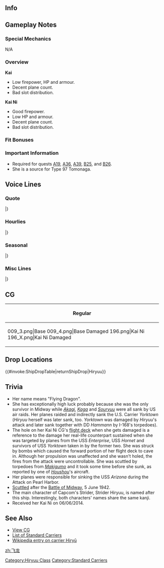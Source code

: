 ==Info==
{{KanmusuInfo|ID=009}}
{{KanmusuInfo|ID=009a}}
{{KanmusuInfo|ID=196}}

==Gameplay Notes==
===Special Mechanics===
N/A

===Overview===
'''Kai'''
* Low firepower, HP and armour.
* Decent plane count.
* Bad slot distribution.

'''Kai Ni'''
* Good firepower.
* Low HP and armour.
* Decent plane count.
* Bad slot distribution.

===Fit Bonuses===
{{:{{BASEPAGENAME}}/Equipment Bonuses}}
{{clear}}

===Important Information===
* Required for quests [[Quests#A19|A19]], [[Quests#A36|A36]], [[Quests#A39|A39]], [[Quests#B25|B25]], and [[Quests#B26|B26]].
* She is a source for Type 97 Tomonaga.

==Voice Lines==
===Quote===
{{ShipquoteHeader}}
{{ShipquoteKai
| scenario    =Introduction
| origin      =航空母艦、飛龍です。空母戦なら、おまかせ！どんな苦境でも戦えます！
| translation =I'm aircraft carrier Hiryuu. Leave the carrier battles to me! I'll fight back against any crisis!<ref>Hiryuu was the only carrier left after American air raid during Midway and her attack damaged CV Yorktown which later sank.</ref>
| audio       =Hiryuu-Introduction.ogg
}}
{{ShipquoteKai
| scenario    =Introduction
| kai2        =yes
| origin      =航空母艦、飛龍です！空母戦ならお任せ！どんな苦境からでも反撃してみせます！
| translation =I'm the aircraft carrier Hiryuu! Leave the carrier battles to me! Watch me fight back against any crisis!
| audio       =HiryuuKaiNi-Intro.mp3
}}
{{ShipquoteKai
| scenario    =Library
| origin      =飛龍型航空母艦、飛龍です。…ん？蒼龍型改じゃないかって？いいじゃん、そんなこと。それより、索敵は大切にねッ。空母戦は先手必勝！慢心はダメ、ゼッタイ。慎重に、そして、大胆に戦い抜こうよ！
| translation =Hiryuu-class aircraft carrier, Hiryuu. Huh? Am I not an improved version of the Souryuu-class, you say? Don't worry about the details. More importantly, scouting is paramount. In carrier warfare, the first to strike wins! Don't let pride blind you. Let's carefully, and also boldly, fight on through!<ref>The second sentence is a reference to historians differing as to whether or not she is of her own Hiryuu-class or if she is a modified member of the Souryuu-class.</ref>
| audio       =Hiryuu-Library.ogg
}}
{{ShipquoteKai
| scenario    =Secretary 1
| origin      =ん？　敵空母が現れましたか？
| translation =Hm? Has an enemy carrier appeared?
| audio       =Hiryuu-Secretary_1.ogg
}}
{{ShipquoteKai
| scenario    =Secretary 2
| origin      =…っあぁ、めっ！　艦載機が落ちちゃいますからぁっ！
| translation =Don't (do that)! The planes will drop off.
| audio       =Hiryuu-Secretary_2.ogg
}}
{{ShipquoteKai
| scenario    =Secretary 3
| origin      =多聞丸に怒られますよ？
| translation =Tamon-maru is going get mad at you.<ref>"Tamon-maru" was nickname of Tamon Yamaguchi, 2nd Carrier Div. commander.</ref>
| audio       =Hiryuu-Secretary_3.ogg
}}
{{ShipquoteKai
| scenario    =Secretary 3
|kai2 = yes
| origin      =多聞丸に…ってあぁ、違うの？ なら大丈夫ね、本当？
| translation =Is Tamon-maru... ah, not him? That's really fine then?
| audio       =HiryuuKaiNi-Sec3.mp3
}}
{{ShipquoteKai
| scenario    =Secretary Idle
| origin      =ほう～ほうほう…これが改飛龍型の新型航空母艦、雲龍型の図面。たくさん作る気だったのねー。へ～これはすごいわー…。あっ、あ、提督、なに？ごめん、聞いてなかった。もっかい言って？
| translation =Ho~hoho... So this is the blueprint for the Unryuu-class, the new upgraded Hiryuu-class carriers. They're making a lot of them. Eh, this is amazing. Ah, oh, what is it Admiral? Sorry, I wasn't listening. Could you repeat that?
| audio       =Hiryuu-Idle.ogg
}}
{{ShipquoteKai
| scenario    =Secretary (Married)
| origin      =提督、新鋭機も嬉しいけれど…やっぱり私は、友永隊と一緒に戦いたいな…。え？解ってくれるの？ありがとう！…あ、つい抱きついちゃった。ごめん！
| translation =Admiral, I'm happy with new equipment but... I definitely prefer fighting with the Tomonaga Squadron... Eh? You have a solution? Thank you! ...Ah, I hugged you without thinking. Sorry!
| audio       =Hiryuu-Secretary_Married.ogg
}}
{{ShipquoteKai
| scenario    =Wedding
| origin      =たまには…そう、たまには…戦いを忘れてもいいよね？　ね、こっち見てよ。うん、好きだな、その笑顔♪
| translation =Sometimes… yeah, sometimes… you can forget about the fighting, you know? Hey, look over here. Yeah, I like it, that kind of face♪
| audio       =Hiryuu-Wedding.ogg
}}
{{ShipquoteKai
| scenario    =Player's Score
| origin      =赤煉瓦から提督に連絡があるみたい。
| translation =Looks like the Red Brick has something to say to you.<ref>The Red Brick referred to IJN headquarter office.</ref>
| audio       =Hiryuu-Looking_At_Scores.ogg
}}
{{ShipquoteKai
| scenario    =Player's Score
| kai2 = yes
| origin      =赤煉瓦の情報を確認ですね？お願いします！
| translation =You want to check the information from the Red Brick? Here you go!
| audio       =HiryuuKaiNi-PlayerScore.mp3
}}
{{ShipquoteKai
| scenario    =Joining the Fleet
| origin      =よしっ！　二航戦、出撃します！
| translation =Alright, 2nd Carrier Division launching!
| audio       =Hiryuu-Joining_A_Sortie.ogg
}}
{{ShipquoteKai
| scenario    =Joining the Fleet
|kai2 = yes
| origin      =よしっ！　第二航空戦隊、旗艦、飛龍！出撃します！
| translation =Alright! 2nd Carrier Division, flagship, Hiryuu! Sortieing!
| audio       =HiryuuKaiNi-JoinFleet.mp3
}}
{{ShipquoteKai
| scenario    =Equipment 1
| origin      =よし、これなら一航戦にも負けませんね。
| translation =Yes, with this we won't lose behind 1st Division.
| audio       =Hiryuu-Equipment_1.ogg
}}
{{ShipquoteKai
| scenario    =Equipment 1
|kai2 = yes
| origin      =やったぁ！良い機体です！ねっ！
| translation =Alright! This is a good plane! Yay!
| audio       =HiryuuKaiNi-Equip1.mp3
}}
{{ShipquoteKai
| scenario    =Equipment 2
| origin      =やったぁ！これでもっと戦える！
| translation =All right! I can fight on with this!
| audio       =Hiryuu-Equipment_2.ogg
}}
{{ShipquoteKai
| scenario    =Equipment 2
|kai2 = yes
| origin      =よぉし！これなら一航戦にも負けません！ねっ？蒼龍！
| translation =Right! With this, we won't lose against the 1st CarDiv! Right, Souryuu!
| audio       =HiryuuKaiNi-Equip2.mp3
}}
{{ShipquoteKai
| scenario    =Equipment 3
| origin      =どうよ！
| translation =How's that?
| audio       =Hiryuu-Equipment_3.ogg
}}
{{ShipquoteKai
| scenario    =Supply
| origin      =補給、ありがたいです！ これでまた出撃可能です！ よーしっ！
| translation =I'm grateful for the resupply! Now I can sortie! Right then!
| audio       =Hiryuu-Supply.ogg
}}
{{ShipquoteKai
| scenario    =Docking (Minor)
| origin      =ちょっと飛行甲板を補修するね
| translation =I'm going to do some light repair on my flight deck.
| audio       =Hiryuu-Docking_Minor.ogg
}}
{{ShipquoteKai
| scenario    =Docking (Major)
| origin      =やれやれ。まっ、たまには休養も必要よね
| translation =Good grief. Well sometimes you just need go into dock.
| audio       =Hiryuu-Docking_Major.ogg
}}
{{ShipquoteKai
| scenario    =Construction
| origin      =建造完了です。良い船だと良いですね。
| translation =Construction completed. Hopefully she's a good one.
| audio       =Hiryuu-Construction.ogg
}}
{{ShipquoteKai
| scenario    =Return From Sortie
| origin      =艦隊が帰投しました。次はMI作戦ですか？
| translation =The fleet has returned. Is Operation MI next?
| audio       =Hiryuu-Returning_From_Sortie.ogg
}}
{{ShipquoteKai
| scenario    =Return From Sortie
|kai2 = yes
| origin      =艦隊が帰投しました。MI作戦の次は…まだ、早いですね。んふふふっ。
| translation =The fleet has returned. It's still... too early to start Operation MI. Ufufufu
| audio       =HiryuuKaiNi-SortieReturn.mp3
}}
{{ShipquoteKai
| scenario    =Starting a Sortie
| origin      =徹底的に叩きます。索敵も念入りにね。
| translation =We'll strike thoroughly. Do the recon properly.
| audio       =Hiryuu-Starting_A_Sortie.ogg
}}
{{ShipquoteKai
| scenario    =Starting a Sortie
|kai2 = yes
| origin      =艦隊出撃！徹底的に叩きましょう！索敵も怠りなく！
| translation =Fleet sortie! Let's completely beat them! Recon properly!
| audio       =HiryuuKaiNi-Sortie.mp3
}}
{{ShipquoteKai
| scenario    =Starting a Battle
| origin      =第一次攻撃隊、発艦！
| translation =First wave, commence launching!
| audio       =Hiryuu-Battle_Start.ogg
}}
{{ShipquoteKai
| scenario    =Starting a Battle
|kai2 = yes
| origin      =二航戦！攻撃隊、発艦！
| translation =2nd CarDiv! Attack corps, take off!
| audio       =HiryuuKaiNi-BattleStart.mp3
}}
{{ShipquoteKai
| scenario    =Attack
| origin      =第二次攻撃の要を認めます、急いで！
| translation =Second attack required. Hurry!<ref>"Second attack required" comes from Joichi Tomonaga, Hiryuu attacker squadron commander's telegram; same with Tomonaga Sq.</ref>
| audio       =Hiryuu-Attack.ogg
}}
{{ShipquoteKai
| scenario    =Air Battle
| origin      =たとえ最後の1艦になっても、叩いて見せます！
| translation =Even if I'm the last one standing, I will fight on!<ref>After the air strike at Midway left Hiryu as the last carrier of the Japanese fleet, Yamaguchi intended to launch an attack with Hiryu's remaining aircraft.</ref>
| audio       =Hiryuu-Air_Battle.ogg
}}
{{ShipquoteKai
| scenario    =Night Battle
| origin      =よしっ、友永隊、頼んだわよ！
| translation =Alright! Tomonaga Squadron, I'm counting on you!
| audio       =Hiryuu-Night_Battle.ogg
}}
{{ShipquoteKai
| scenario    =MVP
| origin      =どぉよ！　ね、多聞丸……見ててくれた？
| translation =How was that! Were you watching, Tamon-maru?
| audio       =Hiryuu-MVP.ogg
}}
{{ShipquoteKai
| scenario    =Minor Damage 1
| origin      =この程度ならかすり傷よっ
| translation =It's just a scratch!
| audio       =Hiryuu-Minor_Damage_1.ogg
}}
{{ShipquoteKai
| scenario    =Minor Damage 2
| origin      =痛っ…まだ、発着艦は出来る？
| translation =Ouch! Is it still safe to take off and land?
| audio       =Hiryuu-Minor_Damage_2.ogg
}}
{{ShipquoteKai
| scenario    =Major Damage
| origin      =やられたっ……！誘爆を防いで！
| translation =I'm hit, watch out for explosions.
| audio       =Hiryuu-Major_Damage.ogg
}}
{{ShipquoteKai
| scenario    =Sunk
| origin      =沈むのね…最後に月を肴に一杯やるかな…
| translation =I'm going to sink... Time to have a drink with the moon...<ref>"Have a drink..." is said to be coming from Admiral Yamaguchi and Hiryuu Captain's last conversation.</ref>
| audio       =Hiryuu-Sunk.ogg
}}
|}<references/>

{{clear}}

===Hourlies===
{{ShipquoteHeader}}
{{ShipquoteKai
| scenario    =00:00
| origin      =さぁ！今日は私が時報ってのを担当するね。　今、ちょうどてっぺん！　午前零時。
| translation =Right! I'll be doing the time notifications today. It's midnight now! 0000.
| audio       =HiryuuKaiNi-0000.mp3
}}
{{ShipquoteKai
| scenario    =01:00
| origin      =マルヒトマルマルゥ　うぅ…ふわぁ…はぁ～　…眠いねぇ
| translation =0100 Ya... yaaaaaawn~ ...I'm kind of sleepy.
| audio       =HiryuuKaiNi-0100.mp3
}}
{{ShipquoteKai
| scenario    =02:00
| origin      =マルフタマルマル　提督、眠くない？　さっすがぁ！
| translation =0200. Admiral, aren't you sleepy? As expected!
| audio       =HiryuuKaiNi-0200.mp3
}}
{{ShipquoteKai
| scenario    =03:00
| origin      =マルサン…マルマルゥ…　んぁ、いかんいかん！コーヒーでもいれよっか？
| translation =03... 00... Ngah, no no! Do you want some coffee? 
| audio       =HiryuuKaiNi-0300.mp3
}}
{{ShipquoteKai
| scenario    =04:00
| origin      =マルヨンマルマル　提督、コーヒー入れたよ。　はい、熱いから気を付けて。
| translation =0400. Admiral, here's the coffee. Yes, be careful, it's hot.
| audio       =HiryuuKaiNi-0400.mp3
}}
{{ShipquoteKai
| scenario    =05:00
| origin      =マルゴーマルマル！　ふわぁ～朝日が目にしみるぅ～　提督！おはよっ！
| translation =0500! Whoa~ the morning sun is in my eyes~ Admiral! Morning!
| audio       =HiryuuKaiNi-0500.mp3
}}
{{ShipquoteKai
| scenario    =06:00
| origin      =マルロクマルマル　あっさですよー！艦隊、総員起こしぃ！さ、一日を始めよう。
| translation =0600, it's morning! Fleet, all hands assemble! Right, it's time to start the day.
| audio       =HiryuuKaiNi-0600.mp3
}}
{{ShipquoteKai
| scenario    =07:00
| origin      =マルナナマルマル　提督、朝ごはん作ったよー。　簡単な和朝食でごめんね。　ごはん足りた？
| translation =0700. Admiral, I made breakfast. Sorry for the simplicity. Is there enough rice?
| audio       =HiryuuKaiNi-0700.mp3
}}
{{ShipquoteKai
| scenario    =08:00
| origin      =マルハチマルマル　さぁ！朝の鍛錬、始めましょうか。　練度向上は大事大事ぃ！
| translation =0800. Right! Let's start the morning training. Increasing experience is very important!
| audio       =HiryuuKaiNi-0800.mp3
}}
{{ShipquoteKai
| scenario    =09:00
| origin      =マルキューマルマル　そうよ。訓練を怠ったら多聞丸に叱られちゃうもん、ね？
| translation =0900. That's right. We'll get scolded by Tamonmaru if we slack off our training right?
| audio       =HiryuuKaiNi-0900.mp3
}}
{{ShipquoteKai
| scenario    =10:00
| origin      =ヒトマルマ…　あ、風雲、巻雲ぉ。　元気してた？　そぉ、ならよかった！　私も元気元気！
| translation =10... Ah, Kazagumo, Makigumo. Are you doing well? Is that so, that's great! I'm doing great too!
| audio       =HiryuuKaiNi-1000.mp3
}}
{{ShipquoteKai
| scenario    =11:00
| origin      =ヒトヒトマルマル　うーん、なんかお腹空かない？　朝、少し軽かったかなぁ？
| translation =1100. Yup, somehow I'm feeling hungry? Was breakfast, a bit too light?
| audio       =HiryuuKaiNi-1100.mp3
}}
{{ShipquoteKai
| scenario    =12:00
| origin      =ヒトフタマルマル　今日はお昼はー…　ん、間宮しちゃおっかぁ？　いいよね？
| translation =1200. It's lunchtime... Hmm, shall we just go to Mamiya's? It's fine right?
| audio       =HiryuuKaiNi-1200.mp3
}}
{{ShipquoteKai
| scenario    =13:00
| origin      =ヒトサンマルマル　ふわぁ～食ぁべた食べたぁ。　間宮さん、美味しいけど、量が足りないよね、ねぇ？
| translation =1300. Whoa~ let's dig in. It's delicious Mamiya-san, but aren't the portions a bit small?<ref>Tamon Yamaguchi A.K.A Tamon-maru is known to be a big eater. This line is a reference to when he was aboard the Yamato and ate the French full course saying "The food is good but the portions are too small".</ref>
| audio       =HiryuuKaiNi-1300.mp3
}}
{{ShipquoteKai
| scenario    =14:00
| origin      =ヒトヨンマルマル　さぁ、腹ごなしに演習しましょうか？　演習は激しく、厳しくいきましょう！
| translation =1400. Right, shall we go on exercises to work off lunch? Let's do exercises vigorously and seriously!
| audio       =HiryuuKaiNi-1400.mp3
}}
{{ShipquoteKai
| scenario    =15:00
| origin      =ヒトゴーマルマル　おっやつのじっかんー♪　あ、伊良湖ちゃんだぁ！　おーい、おーい！
| translation =1500. It's snacktime~♪ Ah, it's Irako-chan! Hey, hey!
| audio       =HiryuuKaiNi-1500.mp3
}}
{{ShipquoteKai
| scenario    =16:00
| origin      =ヒトロクマルマル　蒼龍？　うん、仲良しよ！　なんていうのかなぁ、もう一人の自分自身…っていうか
| translation =1600. Souryuu? Yeah, we're really good friends! How do I say it... she's like another me...<ref>Hiryuu was originally designed as a Souryuu class carrier before being modified after the Tomozuru and 4th fleet incident.</ref>
| audio       =HiryuuKaiNi-1600.mp3
}}
{{ShipquoteKai
| scenario    =17:00
| origin      =ヒトナナマルマル　そんなこと言ってたらもう夕方だしぃ。　どうしよう、夕飯の支度ぅ。
| translation =1700. While we were talking it became evening. What should I do about dinner preparations.
| audio       =HiryuuKaiNi-1700.mp3
}}
{{ShipquoteKai
| scenario    =18:00
| origin      =ヒトハチマルマル　え、提督が作ってくれるの？　そういえば美味しいって蒼龍も言ってた。
| translation =1800. Eh, Admiral you'll make dinner? That's right, Souryuu told me it was delicious.
| audio       =HiryuuKaiNi-1800.mp3
}}
{{ShipquoteKai
| scenario    =19:00
| origin      =ヒトキューマルマル　なんか本格的…。　提督、それ大和ホテル並みじゃない。　美味しそ～。
| translation =1900. It looks really professional... Admiral, this isn't the Hotel Yamato. It looks delicious~
| audio       =HiryuuKaiNi-1900.mp3
}}
{{ShipquoteKai
| scenario    =20:00
| origin      =フタマルマルマル　いっただきまーすぅ！　提督ぅ、これ…おっいしぃ～。　量もあるし、サッイコー！
| translation =2000. I'm digging in~! Admiral, this... is delicious~. There's also enough food, this is great~!
| audio       =HiryuuKaiNi-2000.mp3
}}
{{ShipquoteKai
| scenario    =21:00
| origin      =フタヒトマルマル　ふわぁ…食べた食べたぁ…。　でも、太っちゃう…。　多聞丸に怒られちゃうかなぁ
| translation =2100. Phew... I'm stuffed... But, I'll get fat... I wonder if Tamonmaru will get mad
| audio       =HiryuuKaiNi-2100.mp3
}}
{{ShipquoteKai
| scenario    =22:00
| origin      =フタフタマルマル　うん、友永隊の整備もバッチリ！　明日もこれで戦えます！
| translation =2200. Yup, the Tomonaga corps maintenance is done! They'll be able to fight tomorrow too! 
| audio       =HiryuuKaiNi-2200.mp3
}}
{{ShipquoteKai
| scenario    =23:00
| origin      =フタサンマルマル　ふぅ～今日も一日疲れたねぇ。　提督、お疲れさま。　明日もがんばろっ！
| translation =2300. Phew, I'm really worn out today too. Admiral, thanks for your work. Do your best tomorrow too!
| audio       =HiryuuKaiNi-2300.mp3
}}
|}<references/>

{{clear}}

===Seasonal===
{{SeasonalHeaderOld}}
{{SeasonalQuote
|scenario = [[Seasonal/Christmas_2014|Christmas 2014]]
|origin =ほぅほぅ、クリスマスねぇ。ケーキに七面鳥も……う～ん、美味しいわぁ！　……あれ、瑞鶴？　なんで怒ってんの？　えっ？
|translation =	Hoho, it's Christmas. Aren't cake and turkey just delicious? Huh? Zuikaku? Why are you mad? Oh-<ref>Zuikaku is often referred to as ‘Turkey’ in reference to the [https://en.wikipedia.org/wiki/Battle_of_the_Philippine_Sea Great Marianas Turkey Shoot]. She does not like this.</ref>
|audio =Hiryuu _christmas2014.ogg
|notes =
}}
{{SeasonalQuote
|scenario = [[Seasonal/New_Year_2015|New Year 2015]]
|origin = あけましておめでとうございまーす！提督、今年も二航戦をよろしくね！ねっ！
|translation =	Happy New Year! Take care of the 2nd Carrier Division this year too! OK!?
|audio =Hiryuu _New_Years_Day_2016.ogg
|notes = 
}}
{{SeasonalQuote
|scenario = [[Seasonal/Valentine%27s_Day_2015|Valentine’s Day 2015]]
|origin = んっふ～♪　提督、チョコあげる、チョコ♪　一応手作りだよ？　大事に食べてね♪
|translation =	Nfufu♪ Here’s some chocolates for you, Admiral♪ I made them by hand you know? Savour them alright♪
|audio =Hiryuu _Valentine_Sec1.ogg
|notes = 
}}
{{SeasonalQuote
|scenario = [[Seasonal/Second_Anniversary|2nd Anniversary]]
|origin = そうか今日はお祝いなんだね？やったぁ～♪来年も、提督と一緒にお祝いしたい、ね？
|translation =	I see, so we’re having a celebration? Alright~♪ Let’s celebrate together next year too alright, Admiral?
|audio = 009_Hiryuu_2ndAnniv.mp3
|notes = 
}}
{{SeasonalQuote
|scenario = [[Seasonal/Saury_2016|Saury Festival 2016]]
|origin = くんくん、秋刀魚の塩焼きのいい匂い！そっか、鎮守府秋刀魚祭りの季節！いいねぇ！
|translation =	*Sniff* *Sniff* Salt grilled saury smells good! I see, it’s that time of year for the Naval Base Saury Festival! Nice!
|audio = Hiryuu_Sec1_Saury_2016.mp3
|notes = 
}}
{{SeasonalQuote
|scenario = [[Seasonal/Setsubun_2017|Setsubun 2017]]
|origin = 節分ね。いいんじゃない？鬼は…加賀さんか？誰よ決めた人？提督？赤城さん？
|translation =	It’s Setsubun. Isn’t this nice? The Oni is… Kaga-san? Who picked her? Admiral? Akagi-san?
|audio = Hiryuu_Setsubun_2017.mp3
|notes = 
}}
{{SeasonalQuote
|scenario = [[Seasonal/Fourth_Anniversary|4th Anniversary]]
|origin = やったぁ、四周年！！すごいじゃない！おめでと、提督と私達！イエイ！
|translation =	Hooray, it’s the 4th Anniversary!! This is amazing! Congratulations to all of us! YAY!
|audio = Hiryuu_4th_Anniversary_Sec1_2017.mp3
|notes = 
}}
{{SeasonalQuote
|scenario = [[Seasonal/Fifth_Anniversary|5th Anniversary]]
|origin = やった！また記念の日。すごいじゃない？ありがとう、提督。おめでとう、私達。イェイ！
|translation =	Hooray! It’s another anniversary. Isn’t this amazing? Thank you, Admiral. Congratulations to us. Yay!
|audio = Hiryuu_5th_Anniversary_Sec1.mp3
|notes = 
}}
|}<references/>

{{clear}}

===Misc Lines===
{{SeasonalHeaderOld}}
{{SeasonalQuote
|scenario = [[Summer 2020 Event]]
|origin = 発：第二航空戦隊。宛：全艦隊。我、これより航空戦の指揮をとる！攻撃隊、全機発艦！ 
|translation =	From: 2nd Carrier Division. To: All Fleets. We will now take charge of aerial combat! All attack squadrons, take off! <ref>A reference to a [https://www.sankei.com/west/news/150730/wst1507300007-n1.html telegram] sent by Yamaguchi at Midway after [[Akagi]] was heavily damaged.</ref>
|audio = Ship_Voice_Hiryuu_Kai_Ni_Rainy-Summer_2020_Event_Friend_Fleet_1.mp3
|notes = Friend Fleet 1
}}
|}
<references/>
{{clear}}

==CG==
{| class="mw-collapsible mw-collapsed wikitable" style="width: 100%;"
!Regular
|-
|<gallery>
009_3.png|Base
009_4.png|Base Damaged
196.png|Kai Ni
196_X.png|Kai Ni Damaged
</gallery>
|}

== Drop Locations ==
{{#invoke:ShipDropTable|returnShipDrop|Hiryuu}}

==Trivia==
*Her name means "Flying Dragon".
*She has exceptionally high luck probably because she was the only survivor in Midway while ''[[Akagi]]'', ''[[Kaga]]'' and ''[[Souryuu]]'' were all sank by US air raids. Her planes raided and indirectly sank the U.S. Carrier ''Yorktown'' (''Hiryuu'' herself was later sank, too. ''Yorktown'' was damaged by ''Hiryuu'''s attack and later sank together with DD ''Hammann'' by I-168's torpedoes).
*The hole on her Kai Ni CG's [http://en.wikipedia.org/wiki/Japanese_aircraft_carrier_Hiry%C5%AB#mediaviewer/File:Hiryu_burning.jpg flight deck] when she gets damaged is a reference to the damage her real-life counterpart sustained when she was targeted by planes from the USS ''Enterprise'', USS ''Hornet'' and survivors of USS ''Yorktown'' taken in by the former two. She was struck by bombs which caused the forward portion of her flight deck to cave in. Although her propulsion was unaffected and she wasn't holed, the fires from the attack were uncontrollable. She was scuttled by torpedoes from ''[[Makigumo]]'' and it took some time before she sunk, as reported by one of ''[[Houshou]]'''s aircraft.
*Her planes were responsible for sinking the USS ''Arizona'' during the Attack on Pearl Harbor.
*[http://en.wikipedia.org/wiki/Scuttling Scuttled] after the [http://en.wikipedia.org/wiki/Battle_of_Midway Battle of Midway], 5 June 1942.
*The main character of Capcom's Strider, Strider Hiryuu, is named after this ship. Interestingly, both characters' names share the same kanji.
*Received her Kai Ni on 06/06/2014.

==See Also==
*[[{{PAGENAMEE}}/Gallery|View {{PAGENAME}} CG]]
*[[List of fleet standard aircraft carriers by upgraded maximum stats|List of Standard Carriers]]
*[[wikipedia:Japanese_aircraft_carrier_Hiryū|Wikipedia entry on carrier Hiryū]]
{{shiplist}}
[[Category:Hiryuu Class]]
[[Category:Standard Carriers]]
[[zh:飞龙]]